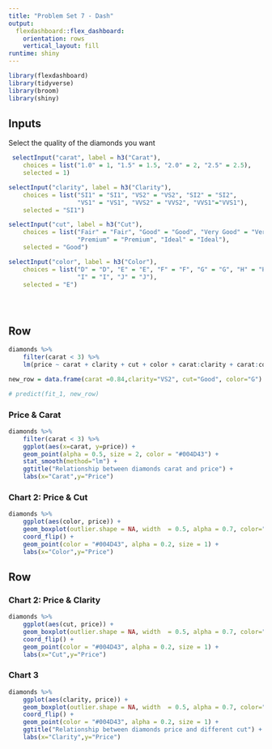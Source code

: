 ```yaml
---
title: "Problem Set 7 - Dash"
output: 
  flexdashboard::flex_dashboard:
    orientation: rows
    vertical_layout: fill
runtime: shiny
---
```


```r
library(flexdashboard)
library(tidyverse)
library(broom)
library(shiny)

```

Inputs {.sidebar}
-----------------------------------------------------------------------

Select the quality of the diamonds you want

```r
 selectInput("carat", label = h3("Carat"), 
    choices = list("1.0" = 1, "1.5" = 1.5, "2.0" = 2, "2.5" = 2.5), 
    selected = 1)

selectInput("clarity", label = h3("Clarity"), 
    choices = list("SI1" = "SI1", "VS2" = "VS2", "SI2" = "SI2",
                   "VS1" = "VS1", "VVS2" = "VVS2", "VVS1"="VVS1"), 
    selected = "SI1")

selectInput("cut", label = h3("Cut"), 
    choices = list("Fair" = "Fair", "Good" = "Good", "Very Good" = "Very Good",
                   "Premium" = "Premium", "Ideal" = "Ideal"), 
    selected = "Good")

selectInput("color", label = h3("Color"), 
    choices = list("D" = "D", "E" = "E", "F" = "F", "G" = "G", "H" = "H", 
                   "I" = "I", "J" = "J"), 
    selected = "E")





```



   
Row
-------------------------------------

```r

diamonds %>% 
    filter(carat < 3) %>% 
    lm(price ~ carat + clarity + cut + color + carat:clarity + carat:color + carat:cut, .) -> fit_1

new_row = data.frame(carat =0.84,clarity="VS2", cut="Good", color="G")

# predict(fit_1, new_row)

```


    
### Price & Carat
    
```r

diamonds %>% 
    filter(carat < 3) %>% 
    ggplot(aes(x=carat, y=price)) + 
    geom_point(alpha = 0.5, size = 2, color = "#004D43") + 
    stat_smooth(method="lm") + 
    ggtitle("Relationship between diamonds carat and price") +
    labs(x="Carat",y="Price")

```
   
### Chart 2: Price & Cut

```r

diamonds %>% 
    ggplot(aes(color, price)) + 
    geom_boxplot(outlier.shape = NA, width  = 0.5, alpha = 0.7, color="#4C4C4C", notch = T) + 
    coord_flip() + 
    geom_point(color = "#004D43", alpha = 0.2, size = 1) + 
    labs(x="Color",y="Price")

```

   
Row
-------------------------------------
    
### Chart 2: Price & Clarity
    
```r

diamonds %>% 
    ggplot(aes(cut, price)) + 
    geom_boxplot(outlier.shape = NA, width  = 0.5, alpha = 0.7, color="#4C4C4C", notch = T) + 
    coord_flip() + 
    geom_point(color = "#004D43", alpha = 0.2, size = 1) + 
    labs(x="Cut",y="Price")

```
    
### Chart 3

```r

diamonds %>% 
    ggplot(aes(clarity, price)) + 
    geom_boxplot(outlier.shape = NA, width  = 0.5, alpha = 0.7, color="#4C4C4C", notch = T) + 
    coord_flip() + 
    geom_point(color = "#004D43", alpha = 0.2, size = 1) + 
    ggtitle("Relationship between diamonds price and different cut") +
    labs(x="Clarity",y="Price")

```

